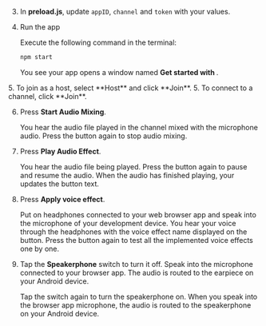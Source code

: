 <PlatformWrapper platform="electron">

3.  In **preload.js**, update `appID`, `channel` and `token` with your values.

4.  Run the app
    
    Execute the following command in the terminal:
    ```bash
    npm start
    ```
    You see your app opens a window named **Get started with <Vpd k="PRODUCT" />**.

<ProductWrapper product="interactive-live-streaming">
5. To join as a host, select **Host** and click **Join**.
</ProductWrapper>

<ProductWrapper product="video-calling">
5. To connect to a channel, click **Join**.
</ProductWrapper>

6. Press **Start Audio Mixing**.

    You hear the audio file played in the channel mixed with the microphone audio. Press the button again to stop audio mixing.

7. Press **Play Audio Effect**.

    You hear the audio file being played. Press the button again to pause and resume the audio. When the audio has finished playing, your <Vpl k= "CLIENT"/> updates the button text.

8. Press **Apply voice effect**. 

    Put on headphones connected to your web browser app and speak into the microphone of your development device. You hear your voice through the headphones with the voice effect name displayed on the button. Press the button again to test all the implemented voice effects one by one.
    
10. Tap the **Speakerphone** switch to turn it off. Speak into the microphone connected to your browser app. The audio is routed to the earpiece on your Android device. 

    Tap the switch again to turn the speakerphone on. When you speak into the browser app microphone, the audio is routed to the speakerphone on your Android device.

</PlatformWrapper>
